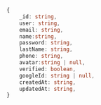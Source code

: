```typescript
{
    _id: string,
    user: string,
    email: string,
    name:string,
    password: string,
    lastName: string,
    phone: string,
    avatar:string | null,
    verified: boolean,
    googleId: string | null,
    createdAt: string,
    updatedAt: string,
}
